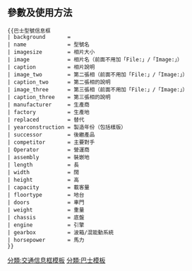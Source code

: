 <includeonly><!-- 在這裡加入模板的保護標識 --></includeonly><noinclude>{{Documentation subpage}}</noinclude>
<!-- 在本行下編輯模板說明 -->
== 參數及使用方法 ==
<pre>
{{巴士型號信息框
| background       = 
| name             = 型號名
| imagesize        = 相片大小
| image            = 相片名（前面不用加「File:」/「Image:」）
| caption          = 相片說明
| image_two        = 第二張相（前面不用加「File:」/「Image:」）
| caption_two      = 第二張相的說明
| image_three      = 第三張相（前面不用加「File:」/「Image:」）
| caption_three    = 第三張相的說明
| manufacturer     = 生產商
| factory          = 生產地
| replaced         = 替代
| yearconstruction = 製造年份（包括樣版）
| successor        = 後繼產品
| competitor       = 主要對手
| Operator         = 營運商
| assembly         = 裝嵌地
| length           = 長
| width            = 闊
| height           = 高
| capacity         = 載客量
| floortype        = 地台
| doors            = 車門
| weight           = 重量
| chassis          = 底盤
| engine           = 引擎
| gearbox          = 波箱/混能動系統
| horsepower       = 馬力
}}
</pre>

<includeonly>
[[分類:交通信息框模板]]
[[分類:巴士模板]]
</includeonly>